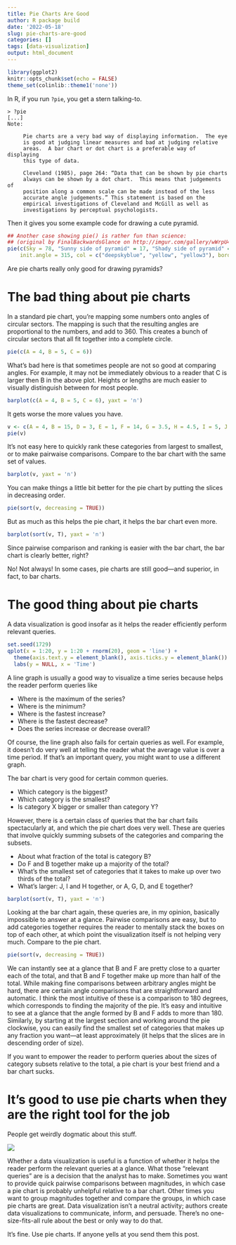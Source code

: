 ```yaml
---
title: Pie Charts Are Good
author: R package build
date: '2022-05-18'
slug: pie-charts-are-good
categories: []
tags: [data-visualization]
output: html_document
---
```

```r
library(ggplot2)
knitr::opts_chunk$set(echo = FALSE)
theme_set(colinlib::theme1('none'))
```



In R, if you run `?pie`, you get a stern talking-to.

```text
> ?pie
[...]
Note:

     Pie charts are a very bad way of displaying information.  The eye
     is good at judging linear measures and bad at judging relative
     areas.  A bar chart or dot chart is a preferable way of displaying
     this type of data.

     Cleveland (1985), page 264: “Data that can be shown by pie charts
     always can be shown by a dot chart.  This means that judgements of
     position along a common scale can be made instead of the less
     accurate angle judgements.” This statement is based on the
     empirical investigations of Cleveland and McGill as well as
     investigations by perceptual psychologists.
```

Then it gives you some example code for drawing a cute pyramid.

```r
## Another case showing pie() is rather fun than science:
## (original by FinalBackwardsGlance on http://imgur.com/gallery/wWrpU4X)
pie(c(Sky = 78, "Sunny side of pyramid" = 17, "Shady side of pyramid" = 5),
    init.angle = 315, col = c("deepskyblue", "yellow", "yellow3"), border = FALSE)
```

Are pie charts really only good for drawing pyramids?

# The bad thing about pie charts

In a standard pie chart, you're mapping some numbers onto angles of circular sectors. The mapping is such that the resulting angles are proportional to the numbers, and add to 360. This creates a bunch of circular sectors that all fit together into a complete circle.

```r
pie(c(A = 4, B = 5, C = 6))
```

What's bad here is that sometimes people are not so good at comparing angles. For example, it may not be immediately obvious to a reader that C is larger then B in the above plot. Heights or lengths are much easier to visually distinguish between for most people.

```r
barplot(c(A = 4, B = 5, C = 6), yaxt = 'n')
```

It gets worse the more values you have.

```r
v <- c(A = 4, B = 15, D = 3, E = 1, F = 14, G = 3.5, H = 4.5, I = 5, J = 5.5)
pie(v)
```

It's not easy here to quickly rank these categories from largest to smallest, or to make pairwaise comparisons. Compare to the bar chart with the same set of values.

```r
barplot(v, yaxt = 'n')
```

You can make things a little bit better for the pie chart by putting the slices in decreasing order.

```r
pie(sort(v, decreasing = TRUE))
```

But as much as this helps the pie chart, it helps the bar chart even more.

```r
barplot(sort(v, T), yaxt = 'n')
```

Since pairwise comparison and ranking is easier with the bar chart, the bar chart is clearly better, right?

No! Not always! In some cases, pie charts are still good—and superior, in fact, to bar charts.

# The good thing about pie charts

A data visualization is good insofar as it helps the reader efficiently perform relevant queries.
```r
set.seed(1729)
qplot(x = 1:20, y = 1:20 + rnorm(20), geom = 'line') +
  theme(axis.text.y = element_blank(), axis.ticks.y = element_blank()) +
  labs(y = NULL, x = 'Time')
```

A line graph is usually a good way to visualize a time series because helps the reader perform queries like

- Where is the maximum of the series?
- Where is the minimum?
- Where is the fastest increase?
- Where is the fastest decrease?
- Does the series increase or decrease overall?

Of course, the line graph also fails for certain queries as well. For example, it doesn't do very well at telling the reader what the average value is over a time period. If that's an important query, you might want to use a different graph. 

The bar chart is very good for certain common queries.

- Which category is the biggest?
- Which category is the smallest?
- Is category X bigger or smaller than category Y?

However, there is a certain class of queries that the bar chart fails spectacularly at, and which the pie chart does very well. These are queries that involve quickly summing subsets of the categories and comparing the subsets. 

- About what fraction of the total is category B?
- Do F and B together make up a majority of the total?
- What's the smallest set of categories that it takes to make up over two thirds of the total?
- What's larger: J, I and H together, or A, G, D, and E together?

```r
barplot(sort(v, T), yaxt = 'n')
```

Looking at the bar chart again, these queries are, in my opinion, basically impossible to answer at a glance. Pairwise comparisons are easy, but to add categories together requires the reader to mentally stack the boxes on top of each other, at which point the visualization itself is not helping very much. Compare to the pie chart.

```r
pie(sort(v, decreasing = TRUE))
```

We can instantly see at a glance that B and F are pretty close to a quarter each of the total, and that B and F together make up more than half of the total. While making fine comparisons between arbitrary angles might be hard, there are certain angle comparisons that are straightforward and automatic. I think the most intuitive of these is a comparison to 180 degrees, which corresponds to finding the majority of the pie. It's easy and intuitive to see at a glance that the angle formed by B and F adds to more than 180. Similarly, by starting at the largest section and working around the pie clockwise, you can easily find the smallest set of categories that makes up any fraction you want—at least approximately (it helps that the slices are in descending order of size).

If you want to empower the reader to perform queries about the sizes of category subsets relative to the total, a pie chart is your best friend and a bar chart sucks.

# It's good to use pie charts when they are the right tool for the job

People get weirdly dogmatic about this stuff.

![](images/piehate.png)

Whether a data visualization is useful is a function of whether it helps the reader perform the relevant queries at a glance. What those "relevant queries" are is a decision that the analyst has to make. Sometimes you want to provide quick pairwise comparisons between magnitudes, in which case a pie chart is probably unhelpful relative to a bar chart. Other times you want to group magnitudes together and compare the groups, in which case pie charts are great. Data visualization isn't a neutral activity; authors create data visualizations to communicate, inform, and persuade. There's no one-size-fits-all rule about the best or only way to do that.

It's fine. Use pie charts. If anyone yells at you send them this post.